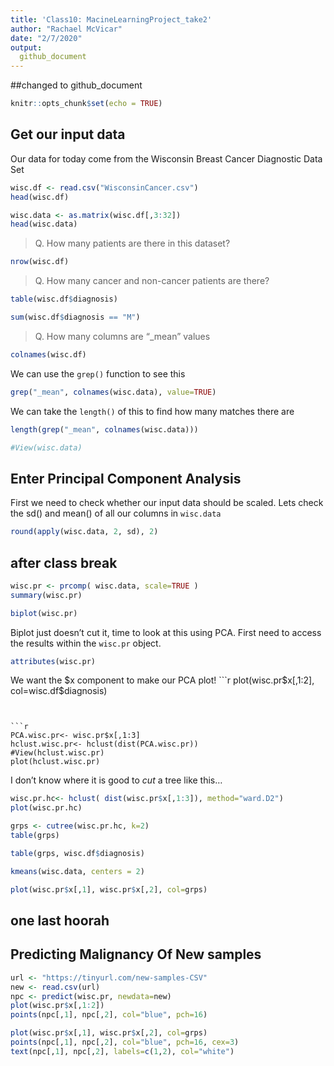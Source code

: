 ```yaml
---
title: 'Class10: MacineLearningProject_take2'
author: "Rachael McVicar"
date: "2/7/2020"
output:
  github_document
---
```

##changed to github_document
```r
knitr::opts_chunk$set(echo = TRUE)
```

## Get our input data

Our data for today come from the Wisconsin Breast Cancer Diagnostic Data Set

```r
wisc.df <- read.csv("WisconsinCancer.csv")
head(wisc.df)
```

```r
wisc.data <- as.matrix(wisc.df[,3:32])
head(wisc.data)
```

> Q. How many patients are there in this dataset?

```r
nrow(wisc.df)
```

> Q. How many cancer and non-cancer patients are there?

```r
table(wisc.df$diagnosis)
```

```r
sum(wisc.df$diagnosis == "M")
```

> Q. How many columns are "_mean" values

```r
colnames(wisc.df)
```

We can use the `grep()` function to see this

```r
grep("_mean", colnames(wisc.data), value=TRUE)
```

We can take the `length()` of this to find how many matches there are 
```r
length(grep("_mean", colnames(wisc.data)))
```

```r
#View(wisc.data)
```

## Enter Principal Component Analysis

First we need to check whether our input data should be scaled. 
Lets check the sd() and mean() of all our columns in `wisc.data` 

```r
round(apply(wisc.data, 2, sd), 2)
```

## after class break

```r
wisc.pr <- prcomp( wisc.data, scale=TRUE )
summary(wisc.pr)
```

```r
biplot(wisc.pr)
```

Biplot just doesn't cut it, time to look at this using PCA. First need to access the results within the `wisc.pr` object.
```r
attributes(wisc.pr)
```

We want the $x component to make our PCA plot!
```r
plot(wisc.pr$x[,1:2], col=wisc.df$diagnosis)
```


```r
PCA.wisc.pr<- wisc.pr$x[,1:3]
hclust.wisc.pr<- hclust(dist(PCA.wisc.pr))
#View(hclust.wisc.pr)
plot(hclust.wisc.pr)
```

I don't know where it is good to *cut* a tree like this...
```r
wisc.pr.hc<- hclust( dist(wisc.pr$x[,1:3]), method="ward.D2")
plot(wisc.pr.hc)
```

```r
grps <- cutree(wisc.pr.hc, k=2)
table(grps)
```

```r
table(grps, wisc.df$diagnosis)
```


```r
kmeans(wisc.data, centers = 2)
```

```r
plot(wisc.pr$x[,1], wisc.pr$x[,2], col=grps)
```


## one last hoorah
## Predicting Malignancy Of New samples

```r

url <- "https://tinyurl.com/new-samples-CSV"
new <- read.csv(url)
npc <- predict(wisc.pr, newdata=new)
plot(wisc.pr$x[,1:2])
points(npc[,1], npc[,2], col="blue", pch=16)
```

```r
plot(wisc.pr$x[,1], wisc.pr$x[,2], col=grps)
points(npc[,1], npc[,2], col="blue", pch=16, cex=3)
text(npc[,1], npc[,2], labels=c(1,2), col="white")
```

